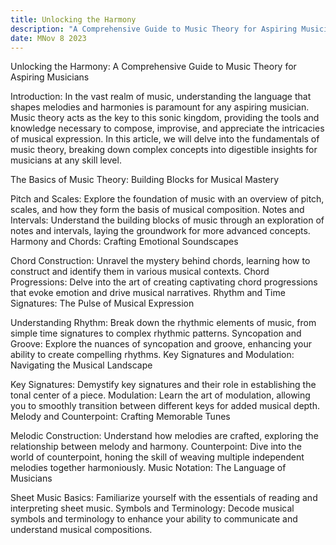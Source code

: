 ```yaml
---
title: Unlocking the Harmony
description: "A Comprehensive Guide to Music Theory for Aspiring Musicians"
date: MNov 8 2023
---
```


Unlocking the Harmony: 
A Comprehensive Guide to Music Theory for Aspiring Musicians

Introduction:
In the vast realm of music, understanding the language that shapes melodies and harmonies is paramount for any aspiring musician. Music theory acts as the key to this sonic kingdom, providing the tools and knowledge necessary to compose, improvise, and appreciate the intricacies of musical expression. In this article, we will delve into the fundamentals of music theory, breaking down complex concepts into digestible insights for musicians at any skill level.

The Basics of Music Theory: Building Blocks for Musical Mastery

Pitch and Scales: Explore the foundation of music with an overview of pitch, scales, and how they form the basis of musical composition.
Notes and Intervals: Understand the building blocks of music through an exploration of notes and intervals, laying the groundwork for more advanced concepts.
Harmony and Chords: Crafting Emotional Soundscapes

Chord Construction: Unravel the mystery behind chords, learning how to construct and identify them in various musical contexts.
Chord Progressions: Delve into the art of creating captivating chord progressions that evoke emotion and drive musical narratives.
Rhythm and Time Signatures: The Pulse of Musical Expression

Understanding Rhythm: Break down the rhythmic elements of music, from simple time signatures to complex rhythmic patterns.
Syncopation and Groove: Explore the nuances of syncopation and groove, enhancing your ability to create compelling rhythms.
Key Signatures and Modulation: Navigating the Musical Landscape

Key Signatures: Demystify key signatures and their role in establishing the tonal center of a piece.
Modulation: Learn the art of modulation, allowing you to smoothly transition between different keys for added musical depth.
Melody and Counterpoint: Crafting Memorable Tunes

Melodic Construction: Understand how melodies are crafted, exploring the relationship between melody and harmony.
Counterpoint: Dive into the world of counterpoint, honing the skill of weaving multiple independent melodies together harmoniously.
Music Notation: The Language of Musicians

Sheet Music Basics: Familiarize yourself with the essentials of reading and interpreting sheet music.
Symbols and Terminology: Decode musical symbols and terminology to enhance your ability to communicate and understand musical compositions.
